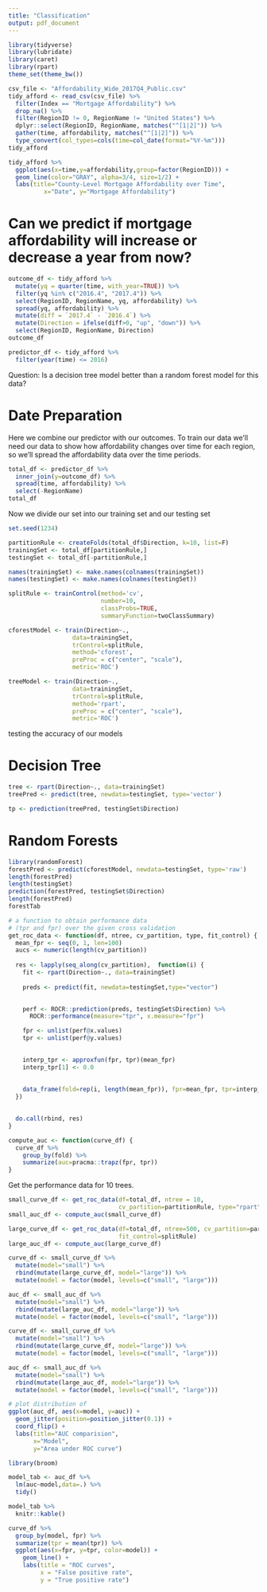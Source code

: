 ```yaml
---
title: "Classification"
output: pdf_document
---
```


```r
library(tidyverse)
library(lubridate)
library(caret)
library(rpart)
theme_set(theme_bw())

csv_file <- "Affordability_Wide_2017Q4_Public.csv"
tidy_afford <- read_csv(csv_file) %>%
  filter(Index == "Mortgage Affordability") %>%
  drop_na() %>%
  filter(RegionID != 0, RegionName != "United States") %>%
  dplyr::select(RegionID, RegionName, matches("^[1|2]")) %>%
  gather(time, affordability, matches("^[1|2]")) %>%
  type_convert(col_types=cols(time=col_date(format="%Y-%m")))
tidy_afford
```


```r
tidy_afford %>%
  ggplot(aes(x=time,y=affordability,group=factor(RegionID))) +
  geom_line(color="GRAY", alpha=3/4, size=1/2) +
  labs(title="County-Level Mortgage Affordability over Time",
          x="Date", y="Mortgage Affordability")

```

# Can we predict if mortgage affordability will increase or decrease a year from now?

```r
outcome_df <- tidy_afford %>%
  mutate(yq = quarter(time, with_year=TRUE)) %>%
  filter(yq %in% c("2016.4", "2017.4")) %>%
  select(RegionID, RegionName, yq, affordability) %>%
  spread(yq, affordability) %>%
  mutate(diff = `2017.4` - `2016.4`) %>%
  mutate(Direction = ifelse(diff>0, "up", "down")) %>%
  select(RegionID, RegionName, Direction)
outcome_df
```

```r
predictor_df <- tidy_afford %>%
  filter(year(time) <= 2016)
```

Question: Is a decision tree model better than a random forest model for 
this data?

# Date Preparation

Here we combine our predictor with our outcomes. To train our data we'll
need our data to show how affordability changes over time for each region,
so we'll spread the affordability data over the time periods.
```r
total_df <- predictor_df %>% 
  inner_join(y=outcome_df) %>% 
  spread(time, affordability) %>% 
  select(-RegionName) 
total_df


```


Now we divide our set into our training set and our testing set

```r
set.seed(1234)

partitionRule <- createFolds(total_df$Direction, k=10, list=F)
trainingSet <- total_df[partitionRule,]
testingSet <- total_df[-partitionRule,]

names(trainingSet) <- make.names(colnames(trainingSet))
names(testingSet) <- make.names(colnames(testingSet))

splitRule <- trainControl(method='cv', 
                          number=10,
                          classProbs=TRUE,
                          summaryFunction=twoClassSummary)

cforestModel <- train(Direction~.,
                  data=trainingSet,
                  trControl=splitRule,
                  method='cforest',
                  preProc = c("center", "scale"),
                  metric='ROC')

treeModel <- train(Direction~., 
                  data=trainingSet,
                  trControl=splitRule,
                  method='rpart',
                  preProc = c("center", "scale"),
                  metric='ROC')
```



testing the accuracy of our models

# Decision Tree
```r
tree <- rpart(Direction~., data=trainingSet)
treePred <- predict(tree, newdata=testingSet, type='vector')

tp <- prediction(treePred, testingSet$Direction)
```

# Random Forests
```r
library(randomForest)
forestPred <- predict(cforestModel, newdata=testingSet, type='raw')
length(forestPred)
length(testingSet)
prediction(forestPred, testingSet$Direction)
length(forestPred)
forestTab
```

```r

# a function to obtain performance data
# (tpr and fpr) over the given cross validation
get_roc_data <- function(df, ntree, cv_partition, type, fit_control) {
  mean_fpr <- seq(0, 1, len=100)
  aucs <- numeric(length(cv_partition))
  
  res <- lapply(seq_along(cv_partition),  function(i) {
    fit <- rpart(Direction~., data=trainingSet)
    
    preds <- predict(fit, newdata=testingSet,type="vector")
    

    perf <- ROCR::prediction(preds, testingSet$Direction) %>%
      ROCR::performance(measure="tpr", x.measure="fpr")

    fpr <- unlist(perf@x.values)
    tpr <- unlist(perf@y.values)
    

    interp_tpr <- approxfun(fpr, tpr)(mean_fpr)
    interp_tpr[1] <- 0.0
  
    
    data_frame(fold=rep(i, length(mean_fpr)), fpr=mean_fpr, tpr=interp_tpr)
  })
  

  do.call(rbind, res)
}

compute_auc <- function(curve_df) {
  curve_df %>% 
    group_by(fold) %>%
    summarize(auc=pracma::trapz(fpr, tpr))
}
```

Get the performance data for 10 trees.

```r

small_curve_df <- get_roc_data(df=total_df, ntree = 10, 
                               cv_partition=partitionRule, type="rpart", fit_control=splitRule)
small_auc_df <- compute_auc(small_curve_df)

large_curve_df <- get_roc_data(df=total_df, ntree=500, cv_partition=partitionRule, type='rpart',
                               fit_control=splitRule)
large_auc_df <- compute_auc(large_curve_df)
```

```r
curve_df <- small_curve_df %>%
  mutate(model="small") %>%
  rbind(mutate(large_curve_df, model="large")) %>%
  mutate(model = factor(model, levels=c("small", "large")))

auc_df <- small_auc_df %>%
  mutate(model="small") %>%
  rbind(mutate(large_auc_df, model="large")) %>%
  mutate(model = factor(model, levels=c("small", "large")))

curve_df <- small_curve_df %>%
  mutate(model="small") %>%
  rbind(mutate(large_curve_df, model="large")) %>%
  mutate(model = factor(model, levels=c("small", "large")))

auc_df <- small_auc_df %>%
  mutate(model="small") %>%
  rbind(mutate(large_auc_df, model="large")) %>%
  mutate(model = factor(model, levels=c("small", "large")))

# plot distribution of 
ggplot(auc_df, aes(x=model, y=auc)) +
  geom_jitter(position=position_jitter(0.1)) +
  coord_flip() + 
  labs(title="AUC comparision",
       x="Model",
       y="Area under ROC curve")
```


```r
library(broom)

model_tab <- auc_df %>%
  lm(auc~model,data=.) %>%
  tidy() 

model_tab %>%
  knitr::kable()

curve_df %>%
  group_by(model, fpr) %>%
  summarize(tpr = mean(tpr)) %>%
  ggplot(aes(x=fpr, y=tpr, color=model)) +
    geom_line() +
    labs(title = "ROC curves",
         x = "False positive rate",
         y = "True positive rate")

```